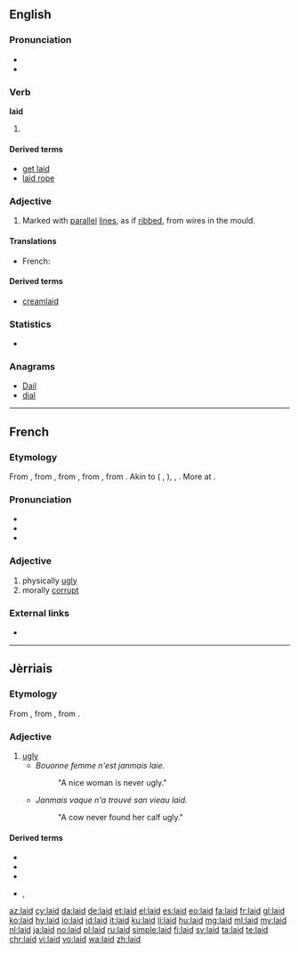 ==English==

===Pronunciation===
* {{audio|en-us-laid.ogg|Audio (US)|lang=en}}
* {{rhymes|eɪd|lang=en}}

===Verb===
'''laid'''

# {{en-past of|lay}}

====Derived terms====
* [[get laid]]
* [[laid rope]]

===Adjective===
{{en-adj|-}}

# {{context|of paper|lang=en}} Marked with [[parallel]] [[line]]s, as if [[ribbed]], from wires in the mould.

====Translations====
{{trans-top|of paper: ribbed with wires}}
* French: {{t+|fr|vergé}}
{{trans-mid}}
{{trans-bottom}}

====Derived terms====
* [[creamlaid]]

===Statistics===
* {{rank|sound|didn't|natural|516|laid|cold|led|low}}

===Anagrams===
* [[Dail#English|Dail]]
* [[dial#English|dial]]

----

==French==

===Etymology===
From {{etyl|frm|fr}} {{term|laid||hideous, ugly|lang=frm}}, from {{etyl|fro|fr}} {{term|laid|laid, leid|unpleasant, horrible, odious|lang=fro}}, from {{etyl|frk|fr}} {{m|frk|*laith||unpleasant, obstinate, odious}}, from {{etyl|gem-pro|fr}} {{m|gem-pro|*laiþaz||sorrowful, unpleasant}}, from {{etyl|ine-pro|fr}} {{m|ine-pro|*leyt-||unpleasant}}. Akin to {{etyl|goh|-}} {{term|leid||unpleasant, odious|lang=goh}} ({{etyl|de|-}} {{term|leid||unfortunate|lang=de}}, {{term|Leid||grief|lang=de}}), {{etyl|non|-}} {{term|leiþr||odious|lang=non}}, {{etyl|ang|-}} {{m|ang|lāþ||unpleasant, odious}}. More at {{l|en|loath}}.

===Pronunciation===
* {{IPA|[lɛ]|lang=fr}}
* {{audio|Fr-laid.ogg|audio|lang=fr}}
* {{homophones|lai|laie|lait|lang=fr}}

===Adjective===
{{fr-adj}}

# physically [[ugly]]
# morally [[corrupt]]

===External links===
* {{R:TLFi}}

----

==Jèrriais==

===Etymology===
From {{etyl|fro|roa-jer}} {{term|laid|laid, leid|unpleasant, horrible, odious|lang=fro}}, from {{etyl|gem-pro|roa-jer}} {{m|gem-pro|*laiþaz||sorrowful, unpleasant}}, from {{etyl|ine-pro|roa-jer}} {{m|ine-pro|*leyt-||unpleasant}}.

===Adjective===
{{roa-jer-adj|f=laie}}

# [[ugly]]
#* ''Bouonne femme n'est janmais laie.''
#*: "A nice woman is never ugly."
#* ''Janmais vaque n'a trouvé san vieau laid.''
#*: "A cow never found her calf ugly."

====Derived terms====
* {{l|roa-jer|laid coumme lé péché du Dînmanche|gloss=ugly as sin|lit=ugly as a Sunday sin}}
* {{l|roa-jer|laidi|gloss=become ugly, turn ugly}}
* {{l|roa-jer|laidi|s'laidi|gloss=get ugly, turn ugly}}
* {{l|roa-jer|laiduthe}}, {{l|roa-jer|laideune|gloss=ugly character, good-for-nothing}}

[[az:laid]]
[[cy:laid]]
[[da:laid]]
[[de:laid]]
[[et:laid]]
[[el:laid]]
[[es:laid]]
[[eo:laid]]
[[fa:laid]]
[[fr:laid]]
[[gl:laid]]
[[ko:laid]]
[[hy:laid]]
[[io:laid]]
[[id:laid]]
[[it:laid]]
[[ku:laid]]
[[li:laid]]
[[hu:laid]]
[[mg:laid]]
[[ml:laid]]
[[my:laid]]
[[nl:laid]]
[[ja:laid]]
[[no:laid]]
[[pl:laid]]
[[ru:laid]]
[[simple:laid]]
[[fi:laid]]
[[sv:laid]]
[[ta:laid]]
[[te:laid]]
[[chr:laid]]
[[vi:laid]]
[[vo:laid]]
[[wa:laid]]
[[zh:laid]]